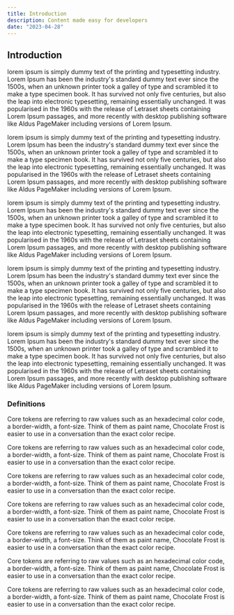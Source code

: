 ```yaml
---
title: Introduction
description: Content made easy for developers
date: "2023-04-28"
---
```


## Introduction

lorem ipsum is simply dummy text of the printing and typesetting industry. Lorem Ipsum has been the industry's standard
dummy text ever since the 1500s, when an unknown printer took a galley of type and scrambled it to make a type specimen
book. It has survived not only five centuries, but also the leap into electronic typesetting, remaining essentially
unchanged. It was popularised in the 1960s with the release of Letraset sheets containing Lorem Ipsum passages, and more
recently with desktop publishing software like Aldus PageMaker including versions of Lorem Ipsum.

lorem ipsum is simply dummy text of the printing and typesetting industry. Lorem Ipsum has been the industry's standard
dummy text ever since the 1500s, when an unknown printer took a galley of type and scrambled it to make a type specimen
book. It has survived not only five centuries, but also the leap into electronic typesetting, remaining essentially
unchanged. It was popularised in the 1960s with the release of Letraset sheets containing Lorem Ipsum passages, and more
recently with desktop publishing software like Aldus PageMaker including versions of Lorem Ipsum.

lorem ipsum is simply dummy text of the printing and typesetting industry. Lorem Ipsum has been the industry's standard
dummy text ever since the 1500s, when an unknown printer took a galley of type and scrambled it to make a type specimen
book. It has survived not only five centuries, but also the leap into electronic typesetting, remaining essentially
unchanged. It was popularised in the 1960s with the release of Letraset sheets containing Lorem Ipsum passages, and more
recently with desktop publishing software like Aldus PageMaker including versions of Lorem Ipsum.

lorem ipsum is simply dummy text of the printing and typesetting industry. Lorem Ipsum has been the industry's standard
dummy text ever since the 1500s, when an unknown printer took a galley of type and scrambled it to make a type specimen
book. It has survived not only five centuries, but also the leap into electronic typesetting, remaining essentially
unchanged. It was popularised in the 1960s with the release of Letraset sheets containing Lorem Ipsum passages, and more
recently with desktop publishing software like Aldus PageMaker including versions of Lorem Ipsum.

lorem ipsum is simply dummy text of the printing and typesetting industry. Lorem Ipsum has been the industry's standard
dummy text ever since the 1500s, when an unknown printer took a galley of type and scrambled it to make a type specimen
book. It has survived not only five centuries, but also the leap into electronic typesetting, remaining essentially
unchanged. It was popularised in the 1960s with the release of Letraset sheets containing Lorem Ipsum passages, and more
recently with desktop publishing software like Aldus PageMaker including versions of Lorem Ipsum.

### Definitions

Core tokens are referring to raw values such as an hexadecimal color code, a border-width, a font-size. Think of them as paint name, Chocolate Frost is easier to use in a conversation than the exact color recipe.

Core tokens are referring to raw values such as an hexadecimal color code, a border-width, a font-size. Think of them as paint name, Chocolate Frost is easier to use in a conversation than the exact color recipe.

Core tokens are referring to raw values such as an hexadecimal color code, a border-width, a font-size. Think of them as paint name, Chocolate Frost is easier to use in a conversation than the exact color recipe.

Core tokens are referring to raw values such as an hexadecimal color code, a border-width, a font-size. Think of them as paint name, Chocolate Frost is easier to use in a conversation than the exact color recipe.

Core tokens are referring to raw values such as an hexadecimal color code, a border-width, a font-size. Think of them as paint name, Chocolate Frost is easier to use in a conversation than the exact color recipe.

Core tokens are referring to raw values such as an hexadecimal color code, a border-width, a font-size. Think of them as paint name, Chocolate Frost is easier to use in a conversation than the exact color recipe.

Core tokens are referring to raw values such as an hexadecimal color code, a border-width, a font-size. Think of them as paint name, Chocolate Frost is easier to use in a conversation than the exact color recipe.